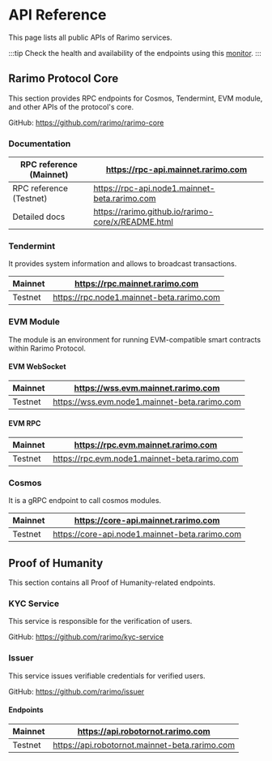 ---
---

# API Reference

This page lists all public APIs of Rarimo services.

:::tip
Check the health and availability of the endpoints using this [monitor](https://monitoring.tokend.io/status/rarimo).
:::

## Rarimo Protocol Core

This section provides RPC endpoints for Cosmos, Tendermint, EVM module, and other APIs of the protocol's core.

GitHub: https://github.com/rarimo/rarimo-core

### Documentation

| RPC reference (Mainnet) | https://rpc-api.mainnet.rarimo.com |
|-------------------------|-----------------------------------|
| RPC reference (Testnet) | https://rpc-api.node1.mainnet-beta.rarimo.com |
| Detailed docs           | https://rarimo.github.io/rarimo-core/x/README.html |

### Tendermint

It provides system information and allows to broadcast transactions.

| Mainnet  | https://rpc.mainnet.rarimo.com |
|----------|--------------------------|
| Testnet  | https://rpc.node1.mainnet-beta.rarimo.com |

### EVM Module

The module is an environment for running EVM-compatible smart contracts within Rarimo Protocol.

#### EVM WebSocket

| Mainnet  | https://wss.evm.mainnet.rarimo.com |
|----------|----------------------------|
| Testnet  | https://wss.evm.node1.mainnet-beta.rarimo.com |

#### EVM RPC

| Mainnet  | https://rpc.evm.mainnet.rarimo.com |
|----------|--------------------------|
| Testnet  | https://rpc.evm.node1.mainnet-beta.rarimo.com |

### Cosmos

It is a gRPC endpoint to call cosmos modules.

| Mainnet  | https://core-api.mainnet.rarimo.com |
|----------|----------------------------|
| Testnet  | https://core-api.node1.mainnet-beta.rarimo.com |

## Proof of Humanity

This section contains all Proof of Humanity-related endpoints.

### KYC Service

This service is responsible for the verification of users.

GitHub: https://github.com/rarimo/kyc-service
<!-- TODO: add docs -->

### Issuer

This service issues verifiable credentials for verified users.

GitHub: https://github.com/rarimo/issuer
<!-- TODO: add docs -->

#### Endpoints

| Mainnet  | https://api.robotornot.rarimo.com |
|----------|----------------------------|
| Testnet  | https://api.robotornot.mainnet-beta.rarimo.com |
